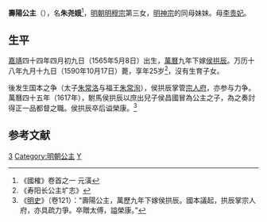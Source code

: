 {{東亞女性歷史人物
| 名稱=寿阳公主
| 身份=[[明朝|明朝]]公主
| 畫像=
| 說明=
| 姓名=朱尧娥
| 封爵=[[公主|公主]]
| 位號=
| 封號=寿阳长公主
| 出生年={{Birth date|1565|5|8}}
| 逝世年={{Death date and age|1590|10|17|1565|5|8}}
| 諡號=
| 墳墓=北京翠微山
| 父親=[[明穆宗|明穆宗]]
| 同胞兄弟=[[明神宗|明神宗]]朱翊钧、潞简王[[朱翊镠|朱翊镠]]
| 同胞姊妹=[[永寧公主_(明穆宗)|永宁公主]]、[[瑞安公主|瑞安公主]]
| 母親=[[孝定皇太后|李贵妃]]
|}}

'''壽陽公主'''（{{bd|1565年|5月8日|1590年|10月17日}}），名'''朱尧娥'''<ref>《國榷》卷首之一 元潢</ref>，[[明朝|明朝]][[明穆宗|明穆宗]]第三女，[[明神宗|明神宗]]的同母妹妹。母[[孝定皇太后|李贵妃]]。
==生平==
[[嘉靖|嘉靖]]四十四年四月初九日（1565年5月8日）出生，[[萬曆|萬曆]]九年下嫁[[侯拱辰|侯拱辰]]。万历十八年九月十九日（1590年10月17日）薨，享年25岁<ref>《寿阳长公主圹志》</ref>，沒有生育子女。

後发生国本之争（太子[[明光宗|朱常洛]]与福王[[朱常洵|朱常洵]]），侯拱辰掌管[[宗人府|宗人府]]，亦参与力争。萬曆四十五年（1617年），駙馬侯拱辰以庶出兒子侯昌國冒為公主之子，為之奏討得正一品都督之職。侯拱辰卒后谥榮康。<ref>《[[明史|明史]]》（卷121）：“壽陽公主，萬歷九年下嫁侯拱辰。國本議起，拱辰掌宗人府，亦具疏力爭。卒贈太傅，謚榮康。”</ref>

==参考文献==
{{reflist}}

{{明穆宗皇室}}
{{明朝人物小作品}}
[[Category:明穆宗皇女|3]]
[[Category:明朝公主|Category:明朝公主]]
[[Category:朱姓|Y]]